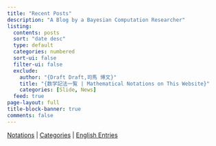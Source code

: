 ```yaml
---
title: "Recent Posts"
description: "A Blog by a Bayesian Computation Researcher"
listing:
  contents: posts
  sort: "date desc"
  type: default
  categories: numbered
  sort-ui: false
  filter-ui: false
  exclude: 
    author: "{Draft Draft,司馬 博文}"
    title: "{数学記法一覧 | Mathematical Notations on This Website}"
    categories: [Slide, News]
  feed: true
page-layout: full
title-block-banner: true
comments: false
---
```


[Notations](/static/Notations.qmd)  |  [Categories](/static/PartialCategories.qmd) | [English Entries](/static/English.qmd)